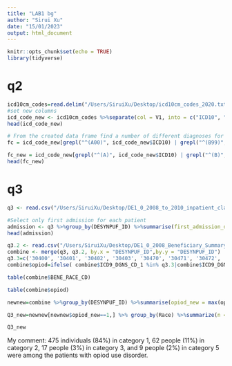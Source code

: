 ```yaml
---
title: "LAB1 bg"
author: "Sirui Xu"
date: "15/01/2023"
output: html_document
---
```


```r
knitr::opts_chunk$set(echo = TRUE)
library(tidyverse)
```

# q2

```r
icd10cm_codes=read.delim("/Users/SiruiXu/Desktop/icd10cm_codes_2020.txt",header=F,sep = "\t")
#set new columns
icd_code_new <- icd10cm_codes %>%separate(col = V1, into = c("ICD10", "description"), sep = 7)
head(icd_code_new)
```

```r
# From the created data frame find a number of different diagnoses for the first chapter “Certain infectious and parasitic diseases” with codes start at “A00” and end at “B99”.
fc = icd_code_new[grepl("^(A00)", icd_code_new$ICD10) | grepl("^(B99)", icd_code_new$ICD10), ]

fc_new = icd_code_new[grepl("^(A)", icd_code_new$ICD10) | grepl("^(B)", icd_code_new$ICD10), ]
head(fc_new)
```


# q3

```r
q3 <- read.csv("/Users/SiruiXu/Desktop/DE1_0_2008_to_2010_inpatient_claims_Sample_1.csv",header=T)
```

```r
#Select only first admission for each patient
admission <- q3 %>%group_by(DESYNPUF_ID) %>%summarise(first_admission_date = min(CLM_ADMSN_DT))
head(admission)
```

```r
q3.2 <- read.csv("/Users/SiruiXu/Desktop/DE1_0_2008_Beneficiary_Summary_File_Sample_1.csv",header=T)
combine <- merge(q3, q3.2, by.x = "DESYNPUF_ID",by.y = "DESYNPUF_ID")
q3.3=c('30400', '30401', '30402', '30403', '30470', '30471', '30472', '30473', '30550', '30551', '30552', '30553', '96500', '96501','96502','96509','9701','E8500','E8501','E8502', 'E9350','E9351','E9352','E9401')
combine$opiod=ifelse( combine$ICD9_DGNS_CD_1 %in% q3.3|combine$ICD9_DGNS_CD_2 %in% q3.3|combine$ICD9_DGNS_CD_3 %in% q3.3|combine$ICD9_DGNS_CD_4 %in% q3.3|combine$ICD9_DGNS_CD_5 %in% q3.3|combine$ICD9_DGNS_CD_6 %in% q3.3|combine$ICD9_DGNS_CD_7 %in% q3.3|combine$ICD9_DGNS_CD_8 %in% q3.3|combine$ICD9_DGNS_CD_9 %in% q3.3 |combine$ICD9_DGNS_CD_10 %in% q3.3,1,0)

table(combine$BENE_RACE_CD)

table(combine$opiod)

newnew=combine %>%group_by(DESYNPUF_ID) %>%summarise(opiod_new = max(opiod),Race=max(BENE_RACE_CD)) 

Q3_new=newnew[newnew$opiod_new==1,] %>% group_by(Race) %>%summarize(n = n()) %>% mutate(prop = round(n/sum(n), 2))  

Q3_new
```

My comment: 475 individuals (84%) in category 1, 62 people (11%) in category 2, 17 people (3%) in category 3, and 9 people (2%) in category 5 were among the patients with opiod use disorder.